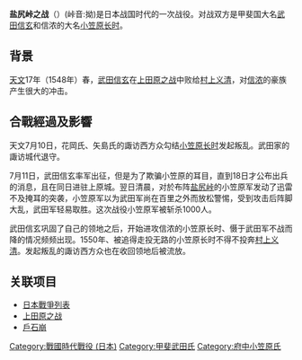 {{Infobox Military Conflict
|conflict= 鹽尻峠之戰
|date= [[天文_(日本)|天文]]17年（1548年）7月
|place= 鹽尻峠（現[[長野縣|長野縣]][[鹽尻市|鹽尻市]]、[[岡谷市|岡谷市]]）
|result= 武田軍勝利
|combatant1= [[武田氏|武田氏]]
|combatant2= 小笠原氏
|commander1= [[武田信玄|武田信玄]]
|commander2= [[小笠原長時|小笠原長時]]
|strength1= 約3000
|strength2= 約5000
}}
{{Campaignbox Takeda}}
{{japanese|japanese=塩尻峠の戦い|kana=しおじりとうげのたたかい|romaji=Shiojiritouge no Tadakai}}

'''盐尻峠之战'''（{{lang|ja|しおじりとうげのたたかい}}）(峠音:拗)是日本战国时代的一次战役。对战双方是甲斐国大名[[武田信玄|武田信玄]]和信浓的大名[[小笠原长时|小笠原长时]]。

== 背景 ==
[[天文_(日本)|天文]]17年（1548年）春，[[武田信玄|武田信玄]]在[[上田原之战|上田原之战]]中败给[[村上义清|村上义清]]，对[[信濃國|信浓]]的豪族产生很大的冲击。

== 合戰經過及影響 ==
天文7月10日，花岡氏、矢島氏的諏访西方众勾结[[小笠原长时|小笠原长时]]发起叛乱。武田家的諏访城代退守{{link-ja|上原城}}。

7月11日，武田信玄率军出征，但是为了欺骗小笠原的耳目，直到18日才公布出兵的消息，且在同日进驻上原城。翌日清晨，对於布阵[[盐尻峠|盐尻峠]]的小笠原军发动了迅雷不及掩耳的突袭，小笠原军以为武田军尚在百里之外而放松警惕，受到攻击后阵脚大乱，武田军轻易取胜。这次战役小笠原军被斩杀1000人。

武田信玄巩固了自己的领地之后，开始进攻信浓的小笠原长时、慑于武田军不战而降的情况频频出现。1550年、被追得走投无路的小笠原长时不得不投奔[[村上义清|村上义清]]。发起叛乱的諏访西方众也在收回领地后被流放。

== 关联项目 ==
*[[日本戰爭列表#戰國時代（1467－1568）|日本戰爭列表]]
*[[上田原之战|上田原之战]]
*[[戶石崩|戶石崩]]

[[Category:戰國時代戰役_(日本)|Category:戰國時代戰役 (日本)]]
[[Category:甲斐武田氏|Category:甲斐武田氏]]
[[Category:府中小笠原氏|Category:府中小笠原氏]]
